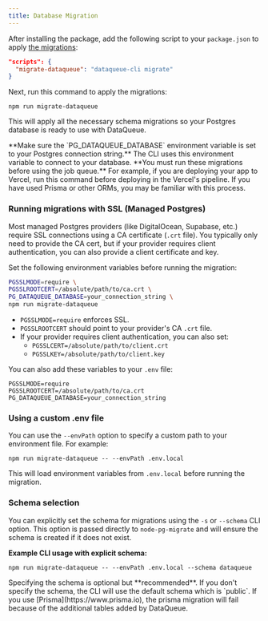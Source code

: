 ```yaml
---
title: Database Migration
---
```


After installing the package, add the following script to your `package.json` to apply [the migrations](https://github.com/nicnocquee/dataqueue/tree/main/packages/dataqueue/migrations):

```json title="package.json"
"scripts": {
  "migrate-dataqueue": "dataqueue-cli migrate"
}
```

Next, run this command to apply the migrations:

```package-install
npm run migrate-dataqueue
```

This will apply all the necessary schema migrations so your Postgres database is ready to use with DataQueue.

<Callout type="warn">
  **Make sure the `PG_DATAQUEUE_DATABASE` environment variable is set to your
  Postgres connection string.** The CLI uses this environment variable to
  connect to your database.
</Callout>

<Callout type="warn">
  **You must run these migrations before using the job queue.** For example, if
  you are deploying your app to Vercel, run this command before deploying in the
  Vercel's pipeline. If you have used Prisma or other ORMs, you may be familiar
  with this process.
</Callout>

### Running migrations with SSL (Managed Postgres)

Most managed Postgres providers (like DigitalOcean, Supabase, etc.) require SSL connections using a CA certificate (`.crt` file). You typically only need to provide the CA cert, but if your provider requires client authentication, you can also provide a client certificate and key.

Set the following environment variables before running the migration:

```bash
PGSSLMODE=require \
PGSSLROOTCERT=/absolute/path/to/ca.crt \
PG_DATAQUEUE_DATABASE=your_connection_string \
npm run migrate-dataqueue
```

- `PGSSLMODE=require` enforces SSL.
- `PGSSLROOTCERT` should point to your provider's CA `.crt` file.
- If your provider requires client authentication, you can also set:
  - `PGSSLCERT=/absolute/path/to/client.crt`
  - `PGSSLKEY=/absolute/path/to/client.key`

You can also add these variables to your `.env` file:

```
PGSSLMODE=require
PGSSLROOTCERT=/absolute/path/to/ca.crt
PG_DATAQUEUE_DATABASE=your_connection_string
```

### Using a custom .env file

You can use the `--envPath` option to specify a custom path to your environment file. For example:

```package-install
npm run migrate-dataqueue -- --envPath .env.local
```

This will load environment variables from `.env.local` before running the migration.

### Schema selection

You can explicitly set the schema for migrations using the `-s` or `--schema` CLI option. This option is passed directly to `node-pg-migrate` and will ensure the schema is created if it does not exist.

**Example CLI usage with explicit schema:**

```package-install
npm run migrate-dataqueue -- --envPath .env.local --schema dataqueue
```

<Callout>
  Specifying the schema is optional but **recommended**. If you don't specify
  the schema, the CLI will use the default schema which is `public`. If you use
  [Prisma](https://www.prisma.io), the prisma migration will fail because of the
  additional tables added by DataQueue.
</Callout>
